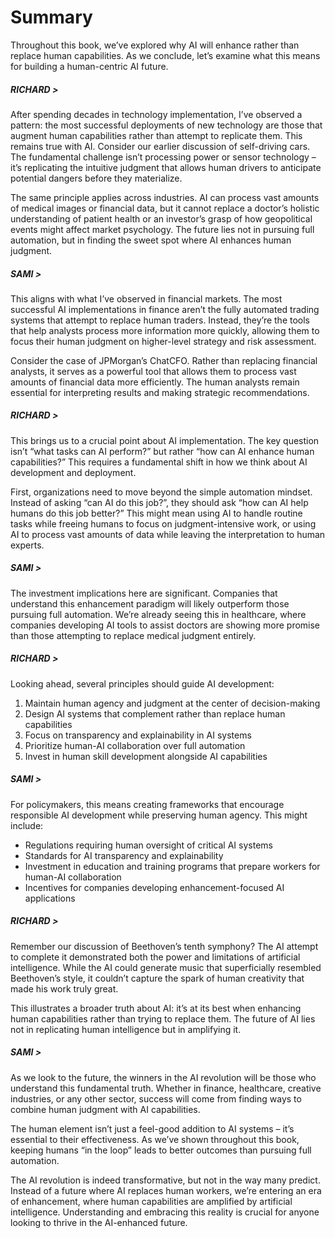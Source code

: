 # Summary {.unnumbered}


Throughout this book, we've explored why AI will enhance rather than replace human capabilities. As we conclude, let's examine what this means for building a human-centric AI future.

##### **RICHARD >**

After spending decades in technology implementation, I've observed a pattern: the most successful deployments of new technology are those that augment human capabilities rather than attempt to replicate them. This remains true with AI. Consider our earlier discussion of self-driving cars. The fundamental challenge isn't processing power or sensor technology – it's replicating the intuitive judgment that allows human drivers to anticipate potential dangers before they materialize.

The same principle applies across industries. AI can process vast amounts of medical images or financial data, but it cannot replace a doctor's holistic understanding of patient health or an investor's grasp of how geopolitical events might affect market psychology. The future lies not in pursuing full automation, but in finding the sweet spot where AI enhances human judgment.

##### **SAMI >**

This aligns with what I've observed in financial markets. The most successful AI implementations in finance aren't the fully automated trading systems that attempt to replace human traders. Instead, they're the tools that help analysts process more information more quickly, allowing them to focus their human judgment on higher-level strategy and risk assessment.

Consider the case of JPMorgan's ChatCFO. Rather than replacing financial analysts, it serves as a powerful tool that allows them to process vast amounts of financial data more efficiently. The human analysts remain essential for interpreting results and making strategic recommendations.

##### **RICHARD >**

This brings us to a crucial point about AI implementation. The key question isn't "what tasks can AI perform?" but rather "how can AI enhance human capabilities?" This requires a fundamental shift in how we think about AI development and deployment.

First, organizations need to move beyond the simple automation mindset. Instead of asking "can AI do this job?", they should ask "how can AI help humans do this job better?" This might mean using AI to handle routine tasks while freeing humans to focus on judgment-intensive work, or using AI to process vast amounts of data while leaving the interpretation to human experts.

##### **SAMI >**

The investment implications here are significant. Companies that understand this enhancement paradigm will likely outperform those pursuing full automation. We're already seeing this in healthcare, where companies developing AI tools to assist doctors are showing more promise than those attempting to replace medical judgment entirely.

##### **RICHARD >**

Looking ahead, several principles should guide AI development:

1. Maintain human agency and judgment at the center of decision-making
2. Design AI systems that complement rather than replace human capabilities
3. Focus on transparency and explainability in AI systems
4. Prioritize human-AI collaboration over full automation
5. Invest in human skill development alongside AI capabilities

##### **SAMI >**

For policymakers, this means creating frameworks that encourage responsible AI development while preserving human agency. This might include:

- Regulations requiring human oversight of critical AI systems
- Standards for AI transparency and explainability
- Investment in education and training programs that prepare workers for human-AI collaboration
- Incentives for companies developing enhancement-focused AI applications

##### **RICHARD >**

Remember our discussion of Beethoven's tenth symphony? The AI attempt to complete it demonstrated both the power and limitations of artificial intelligence. While the AI could generate music that superficially resembled Beethoven's style, it couldn't capture the spark of human creativity that made his work truly great.

This illustrates a broader truth about AI: it's at its best when enhancing human capabilities rather than trying to replace them. The future of AI lies not in replicating human intelligence but in amplifying it.

##### **SAMI >**

As we look to the future, the winners in the AI revolution will be those who understand this fundamental truth. Whether in finance, healthcare, creative industries, or any other sector, success will come from finding ways to combine human judgment with AI capabilities.

The human element isn't just a feel-good addition to AI systems – it's essential to their effectiveness. As we've shown throughout this book, keeping humans "in the loop" leads to better outcomes than pursuing full automation.

The AI revolution is indeed transformative, but not in the way many predict. Instead of a future where AI replaces human workers, we're entering an era of enhancement, where human capabilities are amplified by artificial intelligence. Understanding and embracing this reality is crucial for anyone looking to thrive in the AI-enhanced future.